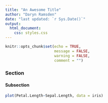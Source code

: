 ```yaml
---
title: "An Awesome Title"
author: "Daryn Ramsden"
date: "last updated: `r Sys.Date()`"
output: 
  html_document:
    css: styles.css
---
```


```r
knitr::opts_chunk$set(echo = TRUE, 
                      message = FALSE,
                      warning = FALSE,
                      comment = "")
```

### Section 


#### Subsection

```r
plot(Petal.Length~Sepal.Length, data = iris)
```



